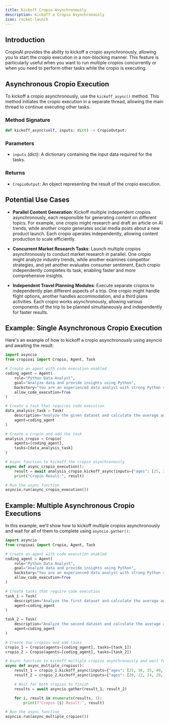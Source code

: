 ```yaml
---
title: Kickoff Cropio Asynchronously
description: Kickoff a Cropio Asynchronously
icon: rocket-launch
---
```


## Introduction

CropioAI provides the ability to kickoff a cropio asynchronously, allowing you to start the cropio execution in a non-blocking manner. 
This feature is particularly useful when you want to run multiple cropios concurrently or when you need to perform other tasks while the cropio is executing.

## Asynchronous Cropio Execution

To kickoff a cropio asynchronously, use the `kickoff_async()` method. This method initiates the cropio execution in a separate thread, allowing the main thread to continue executing other tasks.

### Method Signature

```python Code
def kickoff_async(self, inputs: dict) -> CropioOutput:
```

### Parameters

- `inputs` (dict): A dictionary containing the input data required for the tasks.

### Returns

- `CropioOutput`: An object representing the result of the cropio execution.

## Potential Use Cases

- **Parallel Content Generation**: Kickoff multiple independent cropios asynchronously, each responsible for generating content on different topics. For example, one cropio might research and draft an article on AI trends, while another cropio generates social media posts about a new product launch. Each cropio operates independently, allowing content production to scale efficiently.

- **Concurrent Market Research Tasks**: Launch multiple cropios asynchronously to conduct market research in parallel. One cropio might analyze industry trends, while another examines competitor strategies, and yet another evaluates consumer sentiment. Each cropio independently completes its task, enabling faster and more comprehensive insights.

- **Independent Travel Planning Modules**: Execute separate cropios to independently plan different aspects of a trip. One cropio might handle flight options, another handles accommodation, and a third plans activities. Each cropio works asynchronously, allowing various components of the trip to be planned simultaneously and independently for faster results.

## Example: Single Asynchronous Cropio Execution

Here's an example of how to kickoff a cropio asynchronously using asyncio and awaiting the result:

```python Code
import asyncio
from cropioai import Cropio, Agent, Task

# Create an agent with code execution enabled
coding_agent = Agent(
    role="Python Data Analyst",
    goal="Analyze data and provide insights using Python",
    backstory="You are an experienced data analyst with strong Python skills.",
    allow_code_execution=True
)

# Create a task that requires code execution
data_analysis_task = Task(
    description="Analyze the given dataset and calculate the average age of participants. Ages: {ages}",
    agent=coding_agent
)

# Create a cropio and add the task
analysis_cropio = Cropio(
    agents=[coding_agent],
    tasks=[data_analysis_task]
)

# Async function to kickoff the cropio asynchronously
async def async_cropio_execution():
    result = await analysis_cropio.kickoff_async(inputs={"ages": [25, 30, 35, 40, 45]})
    print("Cropio Result:", result)

# Run the async function
asyncio.run(async_cropio_execution())
```

## Example: Multiple Asynchronous Cropio Executions

In this example, we'll show how to kickoff multiple cropios asynchronously and wait for all of them to complete using `asyncio.gather()`:

```python Code
import asyncio
from cropioai import Cropio, Agent, Task

# Create an agent with code execution enabled
coding_agent = Agent(
    role="Python Data Analyst",
    goal="Analyze data and provide insights using Python",
    backstory="You are an experienced data analyst with strong Python skills.",
    allow_code_execution=True
)

# Create tasks that require code execution
task_1 = Task(
    description="Analyze the first dataset and calculate the average age of participants. Ages: {ages}",
    agent=coding_agent
)

task_2 = Task(
    description="Analyze the second dataset and calculate the average age of participants. Ages: {ages}",
    agent=coding_agent
)

# Create two cropios and add tasks
cropio_1 = Cropio(agents=[coding_agent], tasks=[task_1])
cropio_2 = Cropio(agents=[coding_agent], tasks=[task_2])

# Async function to kickoff multiple cropios asynchronously and wait for all to finish
async def async_multiple_cropios():
    result_1 = cropio_1.kickoff_async(inputs={"ages": [25, 30, 35, 40, 45]})
    result_2 = cropio_2.kickoff_async(inputs={"ages": [20, 22, 24, 28, 30]})

    # Wait for both cropios to finish
    results = await asyncio.gather(result_1, result_2)

    for i, result in enumerate(results, 1):
        print(f"Cropio {i} Result:", result)

# Run the async function
asyncio.run(async_multiple_cropios())
```